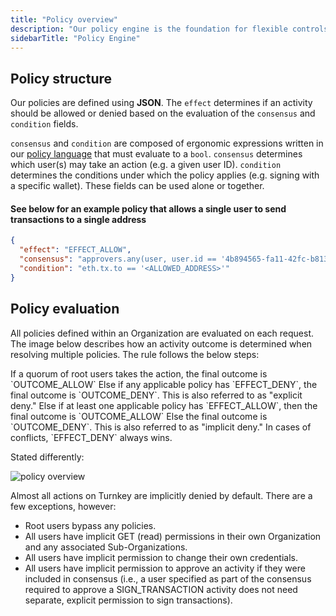 ```yaml
---
title: "Policy overview"
description: "Our policy engine is the foundation for flexible controls and permissions within your organization. This page provides an overview of how to author policies."
sidebarTitle: "Policy Engine"
---
```


## Policy structure

Our policies are defined using **JSON**. The `effect` determines if an activity should be allowed or denied based on the evaluation of the `consensus` and `condition` fields.

`consensus` and `condition` are composed of ergonomic expressions written in our [policy language](/concepts/policies/language) that must evaluate to a `bool`. `consensus` determines which user(s) may take an action (e.g. a given user ID). `condition` determines the conditions under which the policy applies (e.g. signing with a specific wallet). These fields can be used alone or together.

#### See below for an example policy that allows a single user to send transactions to a single address

```json
{
  "effect": "EFFECT_ALLOW",
  "consensus": "approvers.any(user, user.id == '4b894565-fa11-42fc-b813-5bf4ea3d53f9')",
  "condition": "eth.tx.to == '<ALLOWED_ADDRESS>'"
}
```

## Policy evaluation

All policies defined within an Organization are evaluated on each request. The image below describes how an activity outcome is determined when resolving multiple policies. The rule follows the below steps:

<Steps>
  <Step>
    If a quorum of root users takes the action, the final outcome is
    `OUTCOME_ALLOW`
  </Step>
  <Step>
    Else if any applicable policy has `EFFECT_DENY`, the final outcome is `OUTCOME_DENY`. This is also referred to as "explicit deny."
  </Step>
  <Step>
    Else if at least one applicable policy has `EFFECT_ALLOW`, then the final
    outcome is `OUTCOME_ALLOW`
  </Step>
  <Step>
    Else the final outcome is `OUTCOME_DENY`. This is also referred to as
    "implicit deny." In cases of conflicts, `EFFECT_DENY` always wins.
  </Step>
</Steps>

Stated differently:

<Frame>
  <img
    src="/images/concepts/policies/img/diagrams/policy_overview.png"
    alt="policy overview"
  />
</Frame>

Almost all actions on Turnkey are implicitly denied by default. There are a few exceptions, however:

- Root users bypass any policies.
- All users have implicit GET (read) permissions in their own Organization and any associated Sub-Organizations.
- All users have implicit permission to change their own credentials.
- All users have implicit permission to approve an activity if they were included in consensus (i.e., a user specified as part of the consensus required to approve a SIGN_TRANSACTION activity does not need separate, explicit permission to sign transactions).
